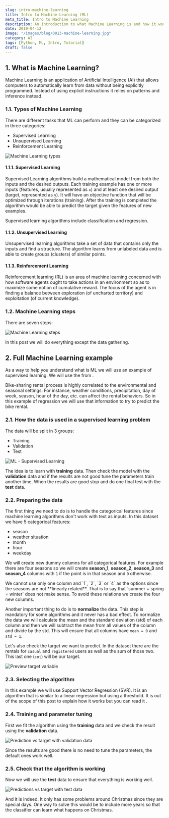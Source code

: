 ```yaml
---
slug: intro-machine-learning
title: Intro to Machine Learning (ML)
meta_title: Intro to Machine Learning
description: An introduction to what Machine Learning is and how it works using a real example.
date: 2019-04-12
image: "/images/blog/0013-machine-learning.jpg"
category: AI
tags: [Python, ML, Intro, Tutorial]
draft: false
---
```


## 1. What is Machine Learning?

Machine Learning is an application of Artificial Intelligence (AI) that allows computers to automatically learn from data without being explicitly programmed. Instead of using explicit instructions it relies on patterns and inference instead.

### 1.1. Types of Machine Learning

There are different tasks that ML can perform and they can be categorized in three categories:

* Supervised Learning 
* Unsupervised Learning 
* Reinforcement Learning

![Machine Learning types](../../images/posts/2019/0013-machine_learning_types.jpg)

#### 1.1.1. Supervised Learning
Supervised Learning algorithms build a mathematical model from both the inputs and the desired outputs. Each training example has one or more inputs (features, usually represented as `x`) and at least one desired output (target, represented as `y`). It will have an objective function that will be optimized through iterations (training). After the training is completed the algorithm would be able to predict the target given the features of new examples.

Supervised learning algorithms include classification and regression.

#### 1.1.2. Unsupervised Learning

Unsupervised learning algorithms take a set of data that contains only the inputs and find a structure. The algorithm learns from unlabeled data and is able to create groups (clusters) of similar points.

#### 1.1.3. Reinforcement Learning

Reinforcement learning (RL) is an area of machine learning concerned with how software agents ought to take actions in an environment so as to maximize some notion of cumulative reward. The focus of the agent is in finding a balance between exploration (of uncharted territory) and exploitation (of current knowledge).

### 1.2. Machine Learning steps

There are seven steps:

![Machine Learning steps](../../images/posts/2019/0013-machine_learning_steps_horizontal.jpg)

In this post we will do everything except the data gathering.

## 2. Full Machine Learning example

As a way to help you understand what is ML we will use an example of supervised learning.
We will use the <FancyLink linkText="Bike sharing data" url="https://www.kaggle.com/contactprad/bike-share-daily-data"/> from <FancyLink linkText="Kaggle" url="https://www.kaggle.com"/>.

Bike-sharing rental process is highly correlated to the environmental and seasonal settings. For instance, weather conditions, precipitation, day of week, season, hour of the day, etc. can affect the rental behaviors. So in this example of regression we will use that information to try to predict the bike rental.

### 2.1. How the data is used in a supervised learning problem

The data will be split in 3 groups:

* Training
* Validation
* Test

![ML - Supervised Learning](../../images/posts/2019/0013-supervised_learning.jpg)

The idea is to learn with **training** data. Then check the model with the **validation** data and if the results are not good tune the parameters train another time. When the results are good stop and do one final test with the **test** data.

### 2.2. Preparing the data

The first thing we need to do is to handle the categorical features since machine learning algorithms don't work with text as inputs. In this dataset we have 5 categorical features:

* season
* weather situation
* month
* hour
* weekday

We will create new dummy columns for all categorical features. For example there are four seasons so we will create **season_1**, **season_2**, **season_3** and **season_4** columns with `1` if the point is in that season and `0` otherwise.

<Notice type="warning">
  We cannot use only one column and `1`, `2`, `3` or `4` as the options since the seasons are not **linearly related**. That is to say that `summer + spring = winter` does not make sense. To avoid these relations we create the four new columns.
</Notice>

Another important thing to do is to **normalize** the data. This step is mandatory for some algorithms and it never has a bad effect. To normalize the data we will calculate the mean and the standard deviation (std) of each column and then we will subtract the mean from all values of the column and divide by the std. This will ensure that all columns have `mean = 0` and `std = 1`.

Let's also check the target we want to predict. In the dataset there are the rentals for `casual` and `registered` users as well as the sum of those two. This last one (`cnt`) will be our target.

![Preview target variable](../../images/posts/2019/0013-preview-target-variable.png)

### 2.3. Selecting the algorithm

In this example we will use Support Vector Regression (SVR). It is an algorithm that is similar to a linear regression but using a threshold. It is out of the scope of this post to explain how it works but you can read it <FancyLink linkText="Support Vector Regression Or SVR" url="https://medium.com/coinmonks/support-vector-regression-or-svr-8eb3acf6d0ff"/>.

### 2.4. Training and parameter tuning

First we fit the algorithm using the **training** data and we check the result using the **validation** data.

![Prediction vs target with validation data](../../images/posts/2019/0013-predictions-vs-target-with-validation-data.jpg)

<Notice type="success">
  Since the results are good there is no need to tune the parameters, the default ones work well.
</Notice>

### 2.5. Check that the algorithm is working

Now we will use the **test** data to ensure that everything is working well.

![Predictions vs target with test data](../../images/posts/2019/0013-predictions-vs-target-with-test-data.jpg)

And it is indeed. It only has some problems around Christmas since they are special days. One way to solve this would be to include more years so that the classifier can learn what happens on Christmas.
